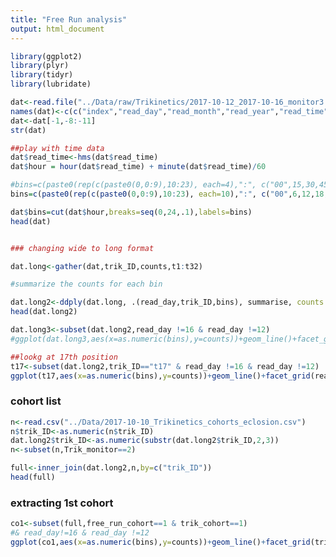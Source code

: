 ```yaml
---
title: "Free Run analysis"
output: html_document
---
```


```r
library(ggplot2)
library(plyr)
library(tidyr)
library(lubridate)
```


```r
dat<-read.file("../Data/raw/Trikinetics/2017-10-12_2017-10-16_monitor3.txt")
names(dat)<-c(c("index","read_day","read_month","read_year","read_time","monitor_status","extra","unused1","unused2","unused3","unused4","light_status"),paste("t",seq(1,32),sep=""))
dat<-dat[-1,-8:-11]
str(dat)

##play with time data
dat$read_time<-hms(dat$read_time)
dat$hour = hour(dat$read_time) + minute(dat$read_time)/60

#bins=c(paste0(rep(c(paste0(0,0:9),10:23), each=4),":", c("00",15,30,45))[-1],"24:00")
bins=c(paste0(rep(c(paste0(0,0:9),10:23), each=10),":", c("00",6,12,18,24,30,36,42,48,54))[-1],"24:00")

dat$bins=cut(dat$hour,breaks=seq(0,24,.1),labels=bins)
head(dat)


### changing wide to long format

dat.long<-gather(dat,trik_ID,counts,t1:t32)

#summarize the counts for each bin  

dat.long2<-ddply(dat.long, .(read_day,trik_ID,bins), summarise, counts = sum(counts),light_status=mean(light_status), .drop=FALSE)
head(dat.long2)
```

```r
dat.long3<-subset(dat.long2,read_day !=16 & read_day !=12)
#ggplot(dat.long3,aes(x=as.numeric(bins),y=counts))+geom_line()+facet_grid(trik_ID~read_day)

##lookg at 17th position
t17<-subset(dat.long2,trik_ID=="t17" & read_day !=16 & read_day !=12)
ggplot(t17,aes(x=as.numeric(bins),y=counts))+geom_line()+facet_grid(read_day~.)+geom_vline(xintercept = 201)

```

### cohort list
```r
n<-read.csv("../Data/2017-10-10_Trikinetics_cohorts_eclosion.csv")
n$trik_ID<-as.numeric(n$trik_ID)
dat.long2$trik_ID<-as.numeric(substr(dat.long2$trik_ID,2,3))
n<-subset(n,Trik_monitor==2)

full<-inner_join(dat.long2,n,by=c("trik_ID"))
head(full)
```



### extracting 1st cohort
```r
co1<-subset(full,free_run_cohort==1 & trik_cohort==1)
#& read_day!=16 & read_day !=12
ggplot(co1,aes(x=as.numeric(bins),y=counts))+geom_line()+facet_grid(trik_ID~read_day)
```

